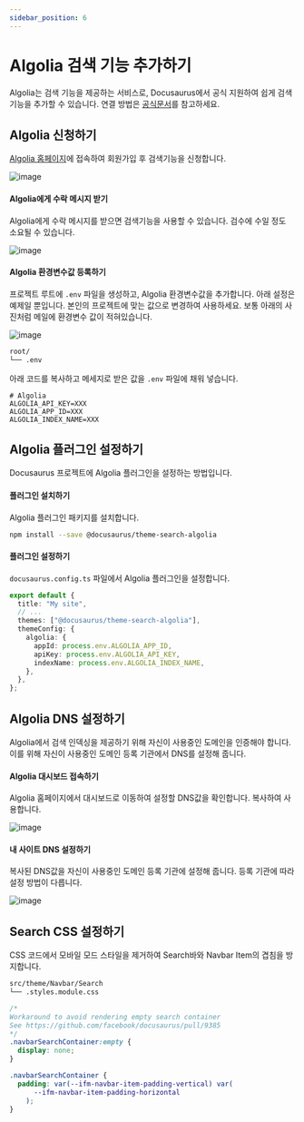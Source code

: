 ```yaml
---
sidebar_position: 6
---
```


# Algolia 검색 기능 추가하기

Algolia는 검색 기능을 제공하는 서비스로, Docusaurus에서 공식 지원하여 쉽게 검색 기능을 추가할 수 있습니다. 연결 방법은 [공식문서](https://docusaurus.io/ko/docs/next/search)를 참고하세요.

## Algolia 신청하기

[Algolia 홈페이지](https://www.algolia.com/)에 접속하여 회원가입 후 검색기능을 신청합니다.

![image](img/image-000.png)

#### Algolia에게 수락 메시지 받기

Algolia에게 수락 메시지를 받으면 검색기능을 사용할 수 있습니다. 검수에 수일 정도 소요될 수 있습니다.

![image](img/image-001.png)

#### Algolia 환경변수값 등록하기

프로젝트 루트에 `.env` 파일을 생성하고, Algolia 환경변수값을 추가합니다. 아래 설정은 예제일 뿐입니다. 본인의 프로젝트에 맞는 값으로 변경하여 사용하세요. 보통 아래의 사진처럼 메일에 환경변수 값이 적혀있습니다.

![image](img/image-002.png)

```markdown
root/
└── .env
```

아래 코드를 복사하고 메세지로 받은 값을 `.env` 파일에 채워 넣습니다.

```
# Algolia
ALGOLIA_API_KEY=XXX
ALGOLIA_APP_ID=XXX
ALGOLIA_INDEX_NAME=XXX
```

## Algolia 플러그인 설정하기

Docusaurus 프로젝트에 Algolia 플러그인을 설정하는 방법입니다.

#### 플러그인 설치하기

Algolia 플러그인 패키지를 설치합니다.

```bash
npm install --save @docusaurus/theme-search-algolia
```

#### 플러그인 설정하기

`docusaurus.config.ts` 파일에서 Algolia 플러그인을 설정합니다.

```ts
export default {
  title: "My site",
  // ...
  themes: ["@docusaurus/theme-search-algolia"],
  themeConfig: {
    algolia: {
      appId: process.env.ALGOLIA_APP_ID,
      apiKey: process.env.ALGOLIA_API_KEY,
      indexName: process.env.ALGOLIA_INDEX_NAME,
    },
  },
};
```

## Algolia DNS 설정하기

Algolia에서 검색 인덱싱을 제공하기 위해 자신이 사용중인 도메인을 인증해야 합니다. 이를 위해 자신이 사용중인 도메인 등록 기관에서 DNS를 설정해 줍니다.

#### Algolia 대시보드 접속하기

Algolia 홈페이지에서 대시보드로 이동하여 설정할 DNS값을 확인합니다. 복사하여 사용합니다.

![image](img/image-003.png)

#### 내 사이트 DNS 설정하기

복사된 DNS값을 자신이 사용중인 도메인 등록 기관에 설정해 줍니다. 등록 기관에 따라 설정 방법이 다릅니다.

![image](img/image-004.png)

## Search CSS 설정하기

CSS 코드에서 모바일 모드 스타일을 제거하여 Search바와 Navbar Item의 겹침을 방지합니다.

```markdown
src/theme/Navbar/Search
└── .styles.module.css
```

```css
/*
Workaround to avoid rendering empty search container
See https://github.com/facebook/docusaurus/pull/9385
*/
.navbarSearchContainer:empty {
  display: none;
}

.navbarSearchContainer {
  padding: var(--ifm-navbar-item-padding-vertical) var(
      --ifm-navbar-item-padding-horizontal
    );
}
```
